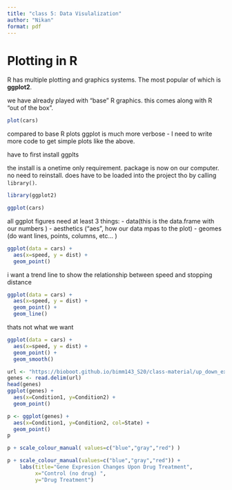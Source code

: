 ```yaml
---
title: "class 5: Data Visulalization"
author: "Nikan"
format: pdf
---
```


# Plotting in R

R has multiple plotting and graphics systems. The most popular of which is **ggplot2**.

we have already played with "base" R graphics. this comes along with R "out of the box".

```r
plot(cars)
```

compared to base R plots ggplot is much more verbose - I need to write more code to get simple plots like the above.

have to first install ggplts

the install is a onetime only requirement. package is now on our computer. no need to reinstall. does have to be loaded into the project tho by calling `library()`.

```r
library(ggplot2)
```

```r
ggplot(cars)
```

all ggplot figures need at least 3 things: - data(this is the data.frame with our numbers ) - aesthetics ("aes", how our data mpas to the plot) - geomes (do want lines, points, columns, etc... )

```r
ggplot(data = cars) +
  aes(x=speed, y = dist) +
  geom_point()
```

i want a trend line to show the relationship between speed and stopping distance

```r
ggplot(data = cars) +
  aes(x=speed, y = dist) +
  geom_point() +
  geom_line()
```

thats not what we want

```r
ggplot(data = cars) +
  aes(x=speed, y = dist) +
  geom_point() + 
  geom_smooth()
```

```r
url <- "https://bioboot.github.io/bimm143_S20/class-material/up_down_expression.txt"
genes <- read.delim(url)
head(genes)
ggplot(genes) + 
  aes(x=Condition1, y=Condition2) +
  geom_point()
```

```r
p <- ggplot(genes) + 
  aes(x=Condition1, y=Condition2, col=State) +
  geom_point()
p
```

```r
p + scale_colour_manual( values=c("blue","gray","red") )
```

```r
p + scale_colour_manual(values=c("blue","gray","red")) +
    labs(title="Gene Expresion Changes Upon Drug Treatment",
         x="Control (no drug) ",
         y="Drug Treatment")
```










